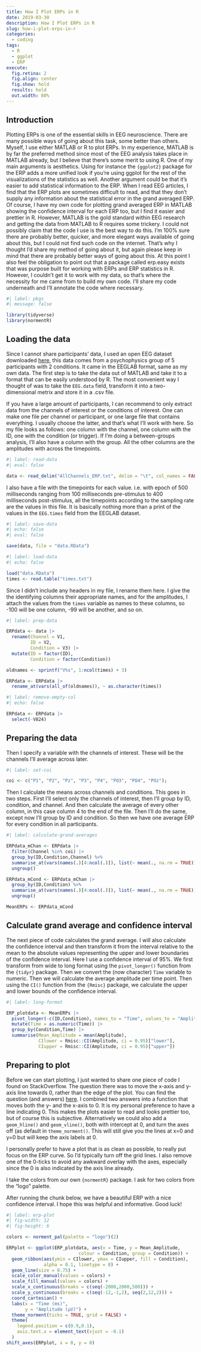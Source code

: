 ```yaml
---
title: How I Plot ERPs in R
date: 2019-03-30
description: How I Plot ERPs in R
slug: how-i-plot-erps-in-r
categories:
  - coding
tags:
  - R
  - ggplot
  - ERP
execute:
  fig.retina: 2
  fig.align: center
  fig.show: hold
  results: hold
  out.width: 80%
---
```


## Introduction

Plotting ERPs is one of the essential skills in EEG neuroscience. There are many possible ways of going about this task, some better than others. Myself, I use either MATLAB or R to plot ERPs. In my experience, MATLAB is by far the preferred method since most of the EEG analysis takes place in MATLAB already, but I believe that there’s some merit to using R. One of my main arguments is aesthetics. Using for instance the `{ggplot2}` package for the ERP adds a more unified look if you’re using ggplot for the rest of the visualizations of the statistics as well. Another argument could be that it’s easier to add statistical information to the ERP. When I read EEG articles, I find that the ERP plots are sometimes difficult to read, and that they don’t supply any information about the statistical error in the grand averaged ERP. Of course, I have my own code for plotting grand averaged ERP in MATLAB showing the confidence interval for each ERP too, but I find it easier and prettier in R.
However, MATLAB is the gold standard within EEG research and getting the data from MATLAB to R requires some trickery. I could not possibly claim that the code I use is the best way to do this. I’m 100% sure there are probably better, quicker, and more elegant ways available of going about this, but I could not find such code on the internet. That’s why I thought I’d share my method of going about it, but again please keep in mind that there are probably better ways of going about this.
At this point I also feel the obligation to point out that a package called erp.easy exists that was purpose built for working with ERPs and ERP statistics in R. However, I couldn’t get it to work with my data, so that’s where the necessity for me came from to build my own code. I’ll share my code underneath and I’ll annotate the code where necessary.

```r
#| label: pkgs
#| message: false

library(tidyverse)
library(normentR)
```

## Loading the data

Since I cannot share participants' data, I used an open EEG dataset downloaded [here](https://sccn.ucsd.edu/~arno/fam2data/publicly_available_EEG_data.html){target="_blank"}, this data comes from a psychophysics group of 5 participants with 2 conditions. It came in the EEGLAB format, same as my own data. The first step is to take the data out of MATLAB and take it to a format that can be easily understood by R. The most convenient way I thought of was to take the `EEG.data` field, transform it into a two-dimensional metrix and store it in a .csv file.

If you have a large amount of participants, I can recommend to only extract data from the channels of interest or the conditions of interest. One can make one file per channel or participant, or one large file that contains everything. I usually choose the latter, and that's what I'll work with here. So my file looks as follows: one column with the channel, one column with the ID, one with the condition (or trigger). If I'm doing a between-groups analysis, I'll also have a column with the group. All the other columns are the amplitudes with across the timepoints.

```r
#| label: read-data
#| eval: false

data <- read_delim("AllChannels_ERP.txt", delim = "\t", col_names = FALSE)
```

I also have a file with the timepoints for each value. i.e. with epoch of 500 milliseconds ranging from 100 milliseconds pre-stimulus to 400 milliseconds post-stimulus, all the timepoints according to the sampling rate are the values in this file. It is basically nothing more than a print of the values in the `EEG.times` field from the EEGLAB dataset.

```r
#| label: save-data
#| echo: false
#| eval: false

save(data, file = "data.RData")
```

```r
#| label: load-data
#| echo: false

load("data.RData")
times <- read.table("times.txt")
```

Since I didn't include any headers in my file, I rename them here. I give the the identifying columns their appropriate names, and for the amplitudes, I attach the values from the `times` variable as names to these columns, so -100 will be one column, -99 will be another, and so on.

```r
#| label: prep-data

ERPdata <- data |>
  rename(Channel = V1,
         ID = V2,
         Condition = V3) |>
  mutate(ID = factor(ID),
         Condition = factor(Condition))

oldnames <- sprintf("V%s", 1:ncol(times) + 3)

ERPdata <- ERPdata |> 
  rename_at(vars(all_of(oldnames)), ~ as.character(times))
```

```r
#| label: remove-empty-col
#| echo: false

ERPdata <- ERPdata |>
  select(-V824)
```

## Preparing the data

Then I specify a variable with the channels of interest. These will be the channels I'll average across later.

```r
#| label: set-coi

coi <- c("P1", "P2", "Pz", "P3", "P4", "PO3", "PO4", "POz");
```

Then I calculate the means across channels and conditions. This goes in two steps. First I'll select only the channels of interest, then I'll group by ID, condition, and channel. And then calculate the average of every other column, in this case column 4 to the end of the file. Then I'll do the same, except now I'll group by ID and condition. So then we have one average ERP for every condition in all participants.

```r
#| label: calculate-grand-averages

ERPdata_mChan <- ERPdata |>
  filter(Channel %in% coi) |>
  group_by(ID,Condition,Channel) %>%
  summarise_at(vars(names(.)[4:ncol(.)]), list(~ mean(., na.rm = TRUE))) |>
  ungroup()

ERPdata_mCond <- ERPdata_mChan |>
  group_by(ID,Condition) %>%
  summarise_at(vars(names(.)[4:ncol(.)]), list(~ mean(., na.rm = TRUE))) |>
  ungroup()

MeanERPs <- ERPdata_mCond
```

## Calculate grand average and confidence interval

The next piece of code calculates the grand average. I will also calculate the confidence interval and then transform it from the interval relative to the mean to the absolute values representing the upper and lower boundaries of the confidence interval. Here I use a confidence interval of 95%. We first transform from wide to long format using the `pivot_longer()` function from the `{tidyr}` package. Then we convert the (now character) `Time` variable to numeric. Then we will calculate the average amplitude per time point. Then using the `CI()` function from the `{Rmisc}` package, we calculate the upper and lower bounds of the confidence interval.

```r
#| label: long-format

ERP_plotdata <- MeanERPs |>
  pivot_longer(-c(ID,Condition), names_to = "Time", values_to = "Amplitude") |>
  mutate(Time = as.numeric(Time)) |>
  group_by(Condition,Time) |>
  summarise(Mean_Amplitude = mean(Amplitude),
            CIlower = Rmisc::CI(Amplitude, ci = 0.95)["lower"],
            CIupper = Rmisc::CI(Amplitude, ci = 0.95)["upper"])
```

## Preparing to plot
Before we can start plotting, I just wanted to share one piece of code I found on StackOverflow. The question there was to move the x-axis and y-axis line towards 0, rather than the edge of the plot. You can find the question (and answers) [here](https://stackoverflow.com/questions/39071002/moving-x-or-y-axis-together-with-tick-labels-to-the-middle-of-a-single-ggplot-n){target="_blank"}. I combined two answers into a function that moves both the y- and the x-axis to 0. It is my personal preference to have a line indicating 0. This makes the plots easier to read and looks prettier too, but of course this is subjective. Alternatively we could also add a `geom_hline()` and `geom_vline()`, both with intercept at 0, and turn the axes off (as default in `theme_norment()`. This will still give you the lines at x=0 and y=0 but will keep the axis labels at 0.

I personally prefer to have a plot that is as clean as possible, to really put focus on the ERP curve. So I’d typically turn off the grid lines. I also remove one of the 0-ticks to avoid any awkward overlay with the axes, especially since the 0 is also indicated by the axis line already. 

I take the colors from our own  `{normentR}` package. I ask for two colors from the "logo" palette. 

After running the chunk below, we have a beautiful ERP with a nice confidence interval. I hope this was helpful and informative. Good luck!

```r
#| label: erp-plot
#| fig-width: 12
#| fig-height: 6

colors <- norment_pal(palette = "logo")(2)

ERPplot <- ggplot(ERP_plotdata, aes(x = Time, y = Mean_Amplitude, 
                           colour = Condition, group = Condition)) + 
  geom_ribbon(aes(ymin = CIlower, ymax = CIupper, fill = Condition), 
              alpha = 0.1, linetype = 0) + 
  geom_line(size = 0.75) + 
  scale_color_manual(values = colors) + 
  scale_fill_manual(values = colors) + 
  scale_x_continuous(breaks = c(seq(-2000,2000,500))) + 
  scale_y_continuous(breaks = c(seq(-12,-1,2), seq(2,12,2))) + 
  coord_cartesian() +
  labs(x = "Time (ms)", 
       y = "Amplitude (µV)") + 
  theme_norment(ticks = TRUE, grid = FALSE) +
  theme(
    legend.position = c(0.9,0.1),
    axis.text.x = element_text(vjust = -0.1)
  )
shift_axes(ERPplot, x = 0, y = 0)
```
